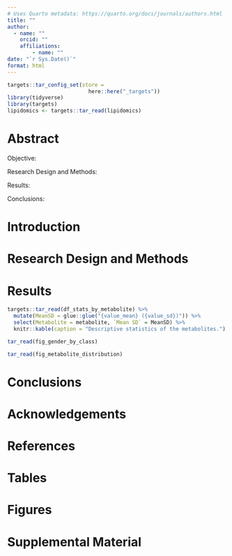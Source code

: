 ```yaml
---
# Uses Quarto metadata: https://quarto.org/docs/journals/authors.html
title: ""
author:
  - name: ""
    orcid: ""
    affiliations: 
        - name: ""
date: "`r Sys.Date()`"
format: html
---
```


```r
targets::tar_config_set(store = 
                          here::here("_targets"))
library(tidyverse)
library(targets)
lipidomics <- targets::tar_read(lipidomics)
```

# Abstract

Objective:

Research Design and Methods:

Results:

Conclusions:

# Introduction 

# Research Design and Methods

# Results
```r
targets::tar_read(df_stats_by_metabolite) %>% 
  mutate(MeanSD = glue::glue("{value_mean} ({value_sd})")) %>%
  select(Metabolite = metabolite, `Mean SD` = MeanSD) %>%
  knitr::kable(caption = "Descriptive statistics of the metabolites.")
```

```r
tar_read(fig_gender_by_class)
```

```r
tar_read(fig_metabolite_distribution)
```

# Conclusions

# Acknowledgements

# References

# Tables

# Figures

# Supplemental Material
